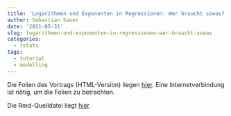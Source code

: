 ```yaml
---
title: 'Logarithmen und Exponenten in Regressionen: Wer braucht sowas?'
author: Sebastian Sauer
date: '2021-05-31'
slug: logarithmen-und-exponenten-in-regressionen-wer-braucht-sowas
categories:
  - rstats
tags:
  - tutorial
  - modelling
---
```





Die Folien des Vortrags (HTML-Version) liegen [hier](https://sebastiansauer.github.io/2021-sose/QuantMeth1/Vertiefung/Log-Log-Regression.html#1). Eine Internetverbindung ist nötig, um die Folien zu betrachten.

Die Rmd-Quelldatei liegt [hier](https://sebastiansauer.github.io/2021-sose/QuantMeth1/Vertiefung/Log-Log-Regression.Rmd).

